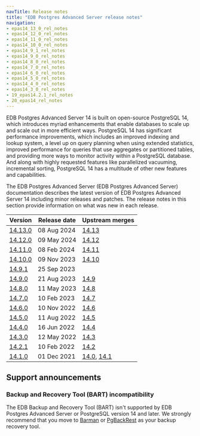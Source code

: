 ```yaml
---
navTitle: Release notes
title: "EDB Postgres Advanced Server release notes"
navigation:
- epas14_13_0_rel_notes
- epas14_12_0_rel_notes
- epas14_11_0_rel_notes
- epas14_10_0_rel_notes
- epas14_9_1_rel_notes
- epas14_9_0_rel_notes
- epas14_8_0_rel_notes
- epas14_7_0_rel_notes
- epas14_6_0_rel_notes
- epas14_5_0_rel_notes
- epas14_4_0_rel_notes
- epas14_3_0_rel_notes
- 19_epas14.2.1_rel_notes
- 20_epas14_rel_notes
---
```


EDB Postgres Advanced Server 14 is built on open-source PostgreSQL 14, which introduces myriad enhancements that enable databases to scale up and scale out in more efficient ways. PostgreSQL 14 has significant performance improvements, which includes an improved indexing and lookup system, a level up on query planning when using extended statistics, improved performance for queries that use aggregates or partitioned tables, and providing more ways to monitor activity within a PostgreSQL database. And along with highly requested features like parallelized vacuuming, incremental sorting, PostgreSQL 14 has a multitude of other new features and capabilities.

The EDB Postgres Advanced Server (EDB Postgres Advanced Server) documentation describes the latest version of EDB Postgres Advanced Server 14 including minor releases and patches. The release notes in this section provide information on what was new in each release. 

| Version                           | Release date | Upstream merges                                                                                                          |
|-----------------------------------|--------------|--------------------------------------------------------------------------------------------------------------------------|
| [14.13.0](epas14_13_0_rel_notes)  | 08 Aug 2024  | [14.13](https://www.postgresql.org/docs/14/release-14-13.html)                                                           |
| [14.12.0](epas14_12_0_rel_notes)  | 09 May 2024  | [14.12](https://www.postgresql.org/docs/14/release-14-12.html)                                                           |
| [14.11.0](epas14_11_0_rel_notes)  | 08 Feb 2024  | [14.11](https://www.postgresql.org/docs/14/release-14-11.html)                                                           |
| [14.10.0](epas14_10_0_rel_notes)  | 09 Nov 2023  | [14.10](https://www.postgresql.org/docs/14/release-14-10.html)                                                           |
| [14.9.1](epas14_9_1_rel_notes)    | 25 Sep 2023  |                                                                                                                          |
| [14.9.0](epas14_9_0_rel_notes)    | 21 Aug 2023  | [14.9](https://www.postgresql.org/docs/14/release-14-9.html)                                                             |
| [14.8.0](epas14_8_0_rel_notes)    | 11 May 2023  | [14.8](https://www.postgresql.org/docs/14/release-14-8.html)                                                             |
| [14.7.0](epas14_7_0_rel_notes)    | 10 Feb 2023  | [14.7](https://www.postgresql.org/docs/14/release-14-7.html)                                                             |
| [14.6.0](epas14_6_0_rel_notes)    | 10 Nov 2022  | [14.6](https://www.postgresql.org/docs/14/release-14-6.html)                                                             |
| [14.5.0](epas14_5_0_rel_notes)    | 11 Aug 2022  | [14.5](https://www.postgresql.org/docs/14/release-14-5.html)                                                             |
| [14.4.0](epas14_4_0_rel_notes)    | 16 Jun 2022  | [14.4](https://www.postgresql.org/docs/14/release-14-4.html)                                                             |
| [14.3.0](epas14_3_0_rel_notes)    | 12 May 2022  | [14.3](https://www.postgresql.org/docs/14/release-14-3.html)                                                             |
| [14.2.1](19_epas14.2.1_rel_notes) | 10 Feb 2022  | [14.2](https://www.postgresql.org/docs/14/release-14-2.html)                                                             |
| [14.1.0](20_epas14_rel_notes)     | 01 Dec 2021  | [14.0](https://www.postgresql.org/docs/14/release-14.html), [14.1](https://www.postgresql.org/docs/14/release-14-1.html) |

## Support announcements

### Backup and Recovery Tool (BART) incompatibility

The EDB Backup and Recovery Tool (BART) isn't supported by EDB Postgres Advanced Server or PostgreSQL version 14 and later. We strongly recommend that you move to [Barman](/supported-open-source/barman/) or [PgBackRest](/supported-open-source/pgbackrest/) as your backup recovery tool. 